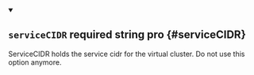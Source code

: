 


<details className="config-field" data-expandable="false" open>
<summary>

## `serviceCIDR` <span className="config-field-required" data-required="false">required</span> <span className="config-field-type">string</span> <span className="config-field-default"></span> <span className="config-field-enum"></span> <span data-pro="false" className="config-field-pro">pro</span> {#serviceCIDR}

ServiceCIDR holds the service cidr for the virtual cluster. Do not use this option anymore.

</summary>



</details>
